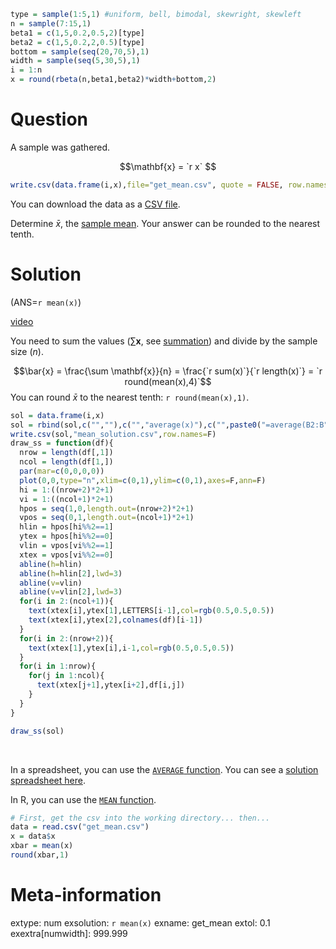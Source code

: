 ```r
type = sample(1:5,1) #uniform, bell, bimodal, skewright, skewleft
n = sample(7:15,1)
beta1 = c(1,5,0.2,0.5,2)[type]
beta2 = c(1,5,0.2,2,0.5)[type]
bottom = sample(seq(20,70,5),1)
width = sample(seq(5,30,5),1)
i = 1:n
x = round(rbeta(n,beta1,beta2)*width+bottom,2)
```


Question
========

A sample was gathered. 

$$\mathbf{x} = `r x` $$


```r
write.csv(data.frame(i,x),file="get_mean.csv", quote = FALSE, row.names = FALSE)
```

You can download the data as a [CSV file](get_mean.csv).


Determine $\bar{x}$, the [sample mean](https://en.wikipedia.org/wiki/Mean){target="blank"}. Your answer can be rounded to the nearest tenth.



Solution
========

(ANS=`r mean(x)`)

[video](https://vimeo.com/531905674){target="_blank"}

You need to sum the values ($\sum \mathbf{x}$, see [summation](https://en.wikipedia.org/wiki/Summation){target="blank"}) and divide by the sample size ($n$).

$$\bar{x} = \frac{\sum \mathbf{x}}{n} = \frac{`r sum(x)`}{`r length(x)`} = `r round(mean(x),4)`$$
You can round $\bar{x}$ to the nearest tenth: `r round(mean(x),1)`.

```r
sol = data.frame(i,x)
sol = rbind(sol,c("",""),c("","average(x)"),c("",paste0("=average(B2:B",n+1,")",collapse="")))
write.csv(sol,"mean_solution.csv",row.names=F)
draw_ss = function(df){
  nrow = length(df[,1])
  ncol = length(df[1,])
  par(mar=c(0,0,0,0))
  plot(0,0,type="n",xlim=c(0,1),ylim=c(0,1),axes=F,ann=F)
  hi = 1:((nrow+2)*2+1)
  vi = 1:((ncol+1)*2+1)
  hpos = seq(1,0,length.out=(nrow+2)*2+1)
  vpos = seq(0,1,length.out=(ncol+1)*2+1)
  hlin = hpos[hi%%2==1]
  ytex = hpos[hi%%2==0]
  vlin = vpos[vi%%2==1]
  xtex = vpos[vi%%2==0]
  abline(h=hlin)
  abline(h=hlin[2],lwd=3)
  abline(v=vlin)
  abline(v=vlin[2],lwd=3)
  for(i in 2:(ncol+1)){
    text(xtex[i],ytex[1],LETTERS[i-1],col=rgb(0.5,0.5,0.5))
    text(xtex[i],ytex[2],colnames(df)[i-1])
  }    
  for(i in 2:(nrow+2)){
    text(xtex[1],ytex[i],i-1,col=rgb(0.5,0.5,0.5))
  }
  for(i in 1:nrow){
    for(j in 1:ncol){
      text(xtex[j+1],ytex[i+2],df[i,j])
    }
  }
}

draw_ss(sol)
```
\

In a spreadsheet, you can use the [`AVERAGE` function](https://wiki.openoffice.org/wiki/Documentation/How_Tos/Calc:_AVERAGE_function){target="blank"}. You can see a [solution spreadsheet here](mean_solution.csv).

In R, you can use the [`MEAN` function](https://www.rdocumentation.org/packages/base/versions/3.6.2/topics/mean){target="blank"}.

```r
# First, get the csv into the working directory... then...
data = read.csv("get_mean.csv")
x = data$x
xbar = mean(x)
round(xbar,1)
```



Meta-information
================
extype: num
exsolution: `r mean(x)`
exname: get_mean
extol: 0.1
exextra[numwidth]: 999.999
